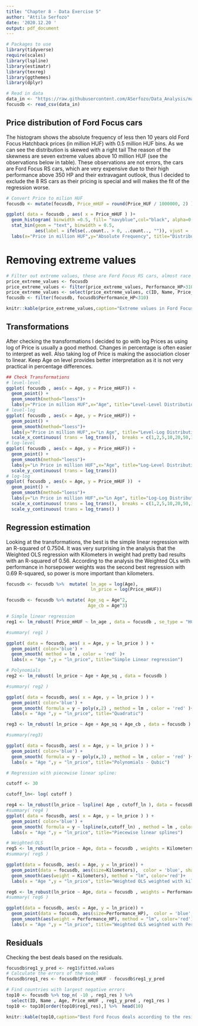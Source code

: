 ```yaml
---
title: "Chapter 8 - Data Exercise 5"
author: "Attila Serfozo"
date: '2020.12.20 '
output: pdf_document
---
```


```r
# Packages to use
library(tidyverse)
require(scales)
library(lspline)
library(estimatr)
library(texreg)
library(ggthemes)
library(dplyr)

# Read in data
data_in <- "https://raw.githubusercontent.com/ASerfozo/Data_Analysis/main/Data_Exercises/Data/Clean/ford_focus_scraping.csv?token=AQXWJCOQXXJWQSZ2CJRY2XK737GHK"
focusdb <- read_csv(data_in)
```

## Price distribution of Ford Focus cars
The histogram shows the absolute frequency of less then 10 years old Ford Focus Hatchback prices (in million HUF) with 0.5 million HUF bins. As we can see the distribution is skewed with a right tail The reason of the skewness are seven extreme values above 10 million HUF (see the observations below in table). These observations are not errors, the cars are Ford Focus RS cars, which are very expensive due to their high performance above 350 HP and their extravagant outlook, thus I decided to exclude the 8 RS cars as their pricing is special and will makes the fit of the regression worse.
```r
# Convert Price to milion HUF
focusdb <- mutate(focusdb, Price_mHUF = round(Price_HUF / 1000000, 2) )

ggplot( data = focusdb , aes( x = Price_mHUF ) )+
  geom_histogram( binwidth =0.5, fill= "navyblue",col="black", alpha=0.7) +
  stat_bin(geom = "text", binwidth = 0.5, 
           aes(label = ifelse(..count.. > 0, ..count.., "")), vjust = -0.5)+
  labs(x="Price in million HUF",y="Absolute Frequency", title="Distribution of Ford Focus Hatchback Prices")

```

# Removing extreme values

```r

# Filter out extreme values, these are Ford Focus RS cars, almost race cars for race tracks, their pricind is always special
price_extreme_values <- focusdb
price_extreme_values <- filter(price_extreme_values, Performance_HP>310)
price_extreme_values <- select(price_extreme_values, c(ID, Name, Price_mHUF, Registration_date, Kilometers, Performance_HP))
focusdb <- filter(focusdb, focusdb$Performance_HP<310)

knitr::kable(price_extreme_values,caption="Extreme values in Ford Focus Price distribution - Ford Focus Rs")
```

## Transformations
After checking the transformations I decided to go with log Prices as using log of Price is usually a good method. Changes in percentage is often easier to interpret as well. Also taking log of Price is making the association closer to linear. Keep Age on level provides better interpretation as it is not very practical in percentage differences.


```r
## Check Transformations
# level-level
ggplot( focusdb , aes(x = Age, y = Price_mHUF)) +
  geom_point() +
  geom_smooth(method="loess")+
  labs(y="Price in million HUF",x="Age", title="Level-Level Distribution of Ford Focus Hatchback Prices")
# level-log
ggplot( focusdb , aes(x = Age, y = Price_mHUF)) +
  geom_point() +
  geom_smooth(method="loess")+
  labs(y="Price in million HUF",x="Ln Age", title="Level-Log Distribution of Ford Focus Hatchback Prices") +
  scale_x_continuous( trans = log_trans(),  breaks = c(1,2,5,10,20,50,100,200,500,1000,10000) )
# log-level
ggplot( focusdb , aes(x = Age, y = Price_mHUF)) +
  geom_point() +
  geom_smooth(method="loess")+
  labs(y="Ln Price in million HUF",x="Age", title="Log-Level Distribution of Ford Focus Hatchback Prices") +
  scale_y_continuous( trans = log_trans())
# log-log
ggplot( focusdb , aes(x = Age, y = Price_mHUF ))  +
  geom_point() +
  geom_smooth(method="loess")+
  labs(y="Ln Price in million HUF",x="Ln Age", title="Log-Log Distribution of Ford Focus Hatchback Prices") +
  scale_x_continuous( trans = log_trans(),  breaks = c(1,2,5,10,20,50,100,200,500,1000,10000) )+
  scale_y_continuous( trans = log_trans() )
```

## Regression estimation
Looking at the transformations, the best is the simple linear regression with an R-squared of 0.7504. It was very surprising in the analysis that the Weighted OLS regression with Kilometers in weight had pretty bad results with an R-squared of 0.56. According to the analysis the Weighted OLs with performance in horsepower weights was the second best regression with 0.69 R-squared, so power is more important than kilometers.

```r

focusdb <- focusdb %>%  mutate( ln_age = log(Age),
                                ln_price = log(Price_mHUF))

focusdb <- focusdb %>% mutate( Age_sq = Age^2,
                               Age_cb = Age^3)

# Simple linear regression
reg1 <- lm_robust( Price_mHUF ~ ln_age , data = focusdb , se_type = "HC2" )

#summary( reg1 )

ggplot( data = focusdb, aes( x = Age, y = ln_price ) ) + 
  geom_point( color='blue') +
  geom_smooth( method = lm , color = 'red' )+
  labs(x = "Age ",y = "ln_price", title="Simple Linear regression")

# Polynomials
reg2 <- lm_robust( ln_price ~ Age + Age_sq , data = focusdb )

#summary( reg2 )

ggplot( data = focusdb, aes( x = Age, y = ln_price ) ) + 
  geom_point( color='blue') +
  geom_smooth( formula = y ~ poly(x,2) , method = lm , color = 'red' )+
  labs(x = "Age ",y = "ln_price", title="Quadratic")

reg3 <- lm_robust( ln_price ~ Age + Age_sq + Age_cb , data = focusdb )

#summary(reg3)

ggplot( data = focusdb, aes( x = Age, y = ln_price ) ) + 
  geom_point( color='blue') +
  geom_smooth( formula = y ~ poly(x,3) , method = lm , color = 'red' )+
  labs(x = "Age ",y = "ln_price", title="Polynomials - Qubic")

# Regression with piecewise linear spline:

cutoff <- 30

cutoff_ln<- log( cutoff )

reg4 <- lm_robust(ln_price ~ lspline( Age , cutoff_ln ), data = focusdb )
#summary( reg4 )
ggplot( data = focusdb, aes( x = Age, y = ln_price ) ) + 
  geom_point( color='blue') +
  geom_smooth( formula = y ~ lspline(x,cutoff_ln) , method = lm , color = 'red' )+
  labs(x = "Age ",y = "ln_price", title="Piecewise linear splines")

# Weighted-OLS
reg5 <- lm_robust(ln_price ~ Age, data = focusdb , weights = Kilometers)
#summary( reg5 )

ggplot(data = focusdb, aes(x = Age, y = ln_price)) +
  geom_point(data = focusdb, aes(size=Kilometers),  color = 'blue', shape = 16, alpha = 0.6,  show.legend=F) +
  geom_smooth(aes(weight = Kilometers), method = "lm", color='red')+
  labs(x = "Age ",y = "ln_price", title="Weighted OLS weighted with kilometers")

reg6 <- lm_robust(ln_price ~ Age, data = focusdb , weights = Performance_HP)
#summary( reg6 )

ggplot(data = focusdb, aes(x = Age, y = ln_price)) +
  geom_point(data = focusdb, aes(size=Performance_HP),  color = 'blue', shape = 16, alpha = 0.6,  show.legend=F) +
  geom_smooth(aes(weight = Performance_HP), method = "lm", color='red')+
  labs(x = "Age ",y = "ln_price", title="Weighted OLS weighted with Performance in Horsepower")

```

## Residuals
Checking the best deals based on the residuals.

```r
focusdb$reg1_y_pred <- reg1$fitted.values
# Calculate the errors of the model
focusdb$reg1_res <- focusdb$Price_mHUF - focusdb$reg1_y_pred 

# Find countries with largest negative errors
top10 <- focusdb %>% top_n( -10 , reg1_res ) %>% 
  select(ID, Name , Age, Price_mHUF , reg1_y_pred , reg1_res )
top10 <- top10[order(top10$reg1_res),] %>%  head(10)

knitr::kable(top10,caption="Best Ford Focus deals according to the residuals")
```